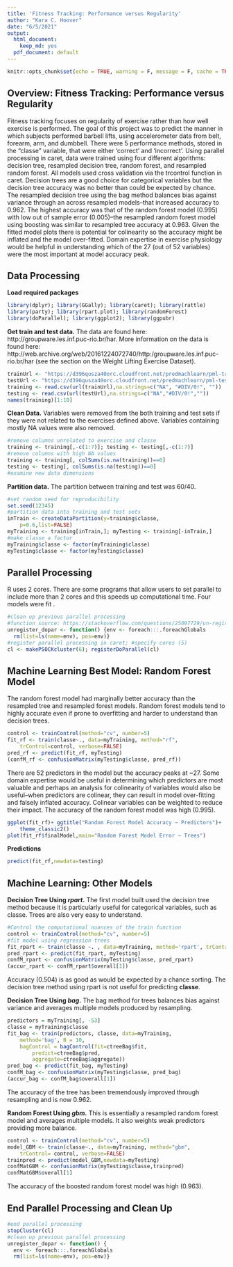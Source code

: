 ```yaml
---
title: 'Fitness Tracking: Performance versus Regularity'
author: "Kara C. Hoover"
date: "6/5/2021"
output:
  html_document: 
    keep_md: yes
  pdf_document: default
---
```


```r
knitr::opts_chunk$set(echo = TRUE, warning = F, message = F, cache = TRUE)
```

## Overview: Fitness Tracking: Performance versus Regularity
Fitness tracking focuses on regularity of exercise rather than how well exercise is performed. The goal of this project was to predict the manner in which subjects performed barbell lifts, using accelerometer data from belt, forearm, arm, and dumbbell. There were 5 performance methods, stored in the "classe" variable, that were either 'correct' and 'incorrect'. Using parallel processing in caret, data were trained using four different algorithms: decision tree, resampled decision tree, random forest, and resampled random forest. All models used cross validation via the trcontrol function in caret. Decision trees are a good choice for categorical variables but the decision tree accuracy was no better than could be expected by chance. The resampled decision tree using the bag method balances bias against variance through an across resampled models--that increased accuracy to 0.962. The highest accuracy was that of the random forest model (0.995) with low out of sample error (0.005)--the resampled random forest model using boosting was similar to resampled tree accuracy at 0.963. Given the fitted model plots there is potential for colinearity so the accuracy might be inflated and the model over-fitted. Domain expertise in exercise physiology would be helpful in understanding which of the 27 (out of 52 variables) were the most important at model accuracy peak.

## Data Processing
**Load required packages**
```r
library(dplyr); library(GGally); library(caret); library(rattle)
library(party); library(rpart.plot); library(randomForest)
library(doParallel); library(ggplot2); library(ggpubr)
```

**Get train and test data.** The data are found here: http://groupware.les.inf.puc-rio.br/har. More information on the data is found here:
http://web.archive.org/web/20161224072740/http:/groupware.les.inf.puc-rio.br/har (see the section on the Weight Lifting Exercise Dataset).
```r
trainUrl <- "https://d396qusza40orc.cloudfront.net/predmachlearn/pml-training.csv"
testUrl <- "https://d396qusza40orc.cloudfront.net/predmachlearn/pml-testing.csv"
training <- read.csv(url(trainUrl),na.strings=c("NA", "#DIV/0!", ""))
testing <- read.csv(url(testUrl),na.strings=c("NA","#DIV/0!",""))
names(training)[1:10]
```
**Clean Data.** Variables were removed from the both training and test sets if they were not related to the exercises defined above. Variables containing mostly NA values were also removed.
```r
#remove columns unrelated to exercise and classe
training <- training[,-c(1:7)]; testing <- testing[,-c(1:7)]
#remove columns with high NA values
training <- training[, colSums(is.na(training))==0]
testing <- testing[, colSums(is.na(testing))==0]
#examine new data dimensions
```
**Partition data.** The partition between training and test was 60/40. 
```r
#set random seed for reproducibility
set.seed(12345)
#partition data into training and test sets
inTrain <- createDataPartition(y=training$classe, 
    p=0.6,list=FALSE)
myTraining <- training[inTrain,]; myTesting <- training[-inTrain,]
#make classe a factor
myTraining$classe <- factor(myTraining$classe)
myTesting$classe <- factor(myTesting$classe)
```

## Parallel Processing
R uses 2 cores. There are some programs that allow users to set parallel to include more than 2 cores and this speeds up computational time. Four models were fit .
```r
#clean up previous parallel processing
#function source: https://stackoverflow.com/questions/25097729/un-register-a-doparallel-cluster
unregister_dopar <- function() {env <- foreach:::.foreachGlobals
  rm(list=ls(name=env), pos=env)}
#register parallel processing in caret; #specify cores (5)
cl <- makePSOCKcluster(6); registerDoParallel(cl)
```

## Machine Learning Best Model: Random Forest Model
The random forest model had marginally better accuracy than the resampled tree and resampled forest models. Random forest models tend to highly accurate even if prone to overfitting and harder to understand than decision trees. 
```r
control <- trainControl(method="cv", number=5)
fit_rf <- train(classe~., data=myTraining, method="rf",
    trControl=control, verbose=FALSE)
pred_rf <- predict(fit_rf, myTesting)
(confM_rf <- confusionMatrix(myTesting$classe, pred_rf))
```
There are 52 predictors in the model but the accuracy peaks at ~27. Some domain expertise would be useful in determining which predictors are most valuable and perhaps an analysis for colinearity of variables would also be useful--when predictors are colinear, they can result in model over-fitting and falsely inflated accuracy. Colinear variables can be weighted to reduce their impact. The accuracy of the random forest model was high (0.995).
```r
ggplot(fit_rf)+ ggtitle("Random Forest Model Accuracy ~ Predictors")+
    theme_classic2()
plot(fit_rf$finalModel,main="Random Forest Model Error ~ Trees")
```

**Predictions**
```r
predict(fit_rf,newdata=testing)
```

## Machine Learning: Other Models
**Decision Tree Using *rpart*.** The first model built used the decision tree method because it is particularly useful for categorical variables, such as classe. Trees are also very easy to understand.
```r
#Control the computational nuances of the train function
control <- trainControl(method="cv", number=5)
#fit model using regression trees
fit_rpart <- train(classe ~. , data=myTraining, method='rpart', trControl = control)
pred_rpart <- predict(fit_rpart, myTesting)
confM_rpart <- confusionMatrix(myTesting$classe, pred_rpart)
(accur_rpart <- confM_rpart$overall[1])
```
Accuracy (0.504) is as good as would be expected by a chance sorting. The decision tree method using rpart is not useful for predicting **classe**.

**Decision Tree Using *bag*.** The bag method for trees balances bias against variance and averages multiple models produced by resampling. 
```r
predictors = myTraining[, -53]
classe = myTraining$classe
fit_bag <- train(predictors, classe, data=myTraining, 
    method='bag', B = 10,
    bagControl = bagControl(fit=ctreeBag$fit,
        predict=ctreeBag$pred,
        aggregate=ctreeBag$aggregate))
pred_bag <- predict(fit_bag, myTesting)
confM_bag <- confusionMatrix(myTesting$classe, pred_bag)
(accur_bag <- confM_bag$overall[1])
```
The accuracy of the tree has been tremendously improved through resampling and is now 0.962.

**Random Forest Using *gbm*.** This is essentially a resampled random forest model and averages multiple models. It also weights weak predictors providing more balance.
```r
control <- trainControl(method="cv", number=5)
model_GBM <- train(classe~., data=myTraining, method="gbm",
    trControl= control, verbose=FALSE)
trainpred <- predict(model_GBM,newdata=myTesting)
confMatGBM <- confusionMatrix(myTesting$classe,trainpred)
confMatGBM$overall[1]
```
The accuracy of the boosted random forest model was high (0.963).

## End Parallel Processing and Clean Up
```r
#end parallel processing
stopCluster(cl)
#clean up previous parallel processing
unregister_dopar <- function() {
  env <- foreach:::.foreachGlobals
  rm(list=ls(name=env), pos=env)}
```